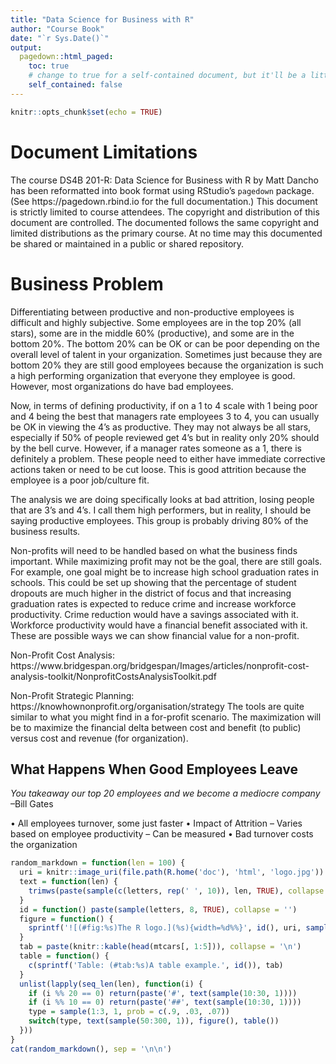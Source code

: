 ```yaml
---
title: "Data Science for Business with R"
author: "Course Book"
date: "`r Sys.Date()`"
output:
  pagedown::html_paged:
    toc: true
    # change to true for a self-contained document, but it'll be a litte slower for Pandoc to render
    self_contained: false
---
```


```r
knitr::opts_chunk$set(echo = TRUE)
```

# Document Limitations

The course DS4B 201-R: Data Science for Business with R by Matt Dancho has been reformatted into book format using RStudio's `pagedown` package.  (See https://pagedown.rbind.io for the full documentation.) This document is strictly limited to course attendees.  The copyright and distribution of this document are controlled.  The documented follows the same copyright and limited distributions as the primary course.  At no time may this documented be shared or maintained in a public or shared repository.

# Business Problem

Differentiating between productive and non-productive employees is difficult and highly subjective. Some employees are in the top 20% (all stars), some are in the middle 60% (productive), and some are in the bottom 20%. The bottom 20% can be OK or can be poor depending on the overall level of talent in your organization. Sometimes just because they are bottom 20% they are still good employees because the organization is such a high performing organization that everyone they employee is good. However, most organizations do have bad employees.

Now, in terms of defining productivity, if on a 1 to 4 scale with 1 being poor and 4 being the best that managers rate employees 3 to 4, you can usually be OK in viewing the 4’s as productive. They may not always be all stars, especially if 50% of people reviewed get 4’s but in reality only 20% should by the bell curve. However, if a manager rates someone as a 1, there is definitely a problem. These people need to either have immediate corrective actions taken or need to be cut loose. This is good attrition because the employee is a poor job/culture fit.

The analysis we are doing specifically looks at bad attrition, losing people that are 3’s and 4’s. I call them high performers, but in reality, I should be saying productive employees. This group is probably driving 80% of the business results.

Non-profits will need to be handled based on what the business finds important. While maximizing profit may not be the goal, there are still goals. For example, one goal might be to increase high school graduation rates in schools. This could be set up showing that the percentage of student dropouts are much higher in the district of focus and that increasing graduation rates is expected to reduce crime and increase workforce productivity. Crime reduction would have a savings associated with it. Workforce productivity would have a financial benefit associated with it. These are possible ways we can show financial value for a non-profit.

Non-Profit Cost Analysis: https://www.bridgespan.org/bridgespan/Images/articles/nonprofit-cost-analysis-toolkit/NonprofitCostsAnalysisToolkit.pdf

Non-Profit Strategic Planning: https://knowhownonprofit.org/organisation/strategy
The tools are quite similar to what you might find in a for-profit scenario. The maximization will be to maximize the financial delta between cost and benefit (to public) versus cost and revenue (for organization).

## What Happens When Good Employees Leave

*You takeaway our top 20 employees and we become a mediocre company* –Bill Gates

•	All employees turnover, some just faster
•	Impact of Attrition
  –	Varies based on employee productivity
  –	Can be measured
•	Bad turnover costs the organization



```r
random_markdown = function(len = 100) {
  uri = knitr::image_uri(file.path(R.home('doc'), 'html', 'logo.jpg'))
  text = function(len) {
    trimws(paste(sample(c(letters, rep(' ', 10)), len, TRUE), collapse = ''))
  }
  id = function() paste(sample(letters, 8, TRUE), collapse = '')
  figure = function() {
    sprintf('![(#fig:%s)The R logo.](%s){width=%d%%}', id(), uri, sample(20:60, 1))
  }
  tab = paste(knitr::kable(head(mtcars[, 1:5])), collapse = '\n')
  table = function() {
    c(sprintf('Table: (#tab:%s)A table example.', id()), tab)
  }
  unlist(lapply(seq_len(len), function(i) {
    if (i %% 20 == 0) return(paste('#', text(sample(10:30, 1))))
    if (i %% 10 == 0) return(paste('##', text(sample(10:30, 1))))
    type = sample(1:3, 1, prob = c(.9, .03, .07))
    switch(type, text(sample(50:300, 1)), figure(), table())
  }))
}
cat(random_markdown(), sep = '\n\n')
```
